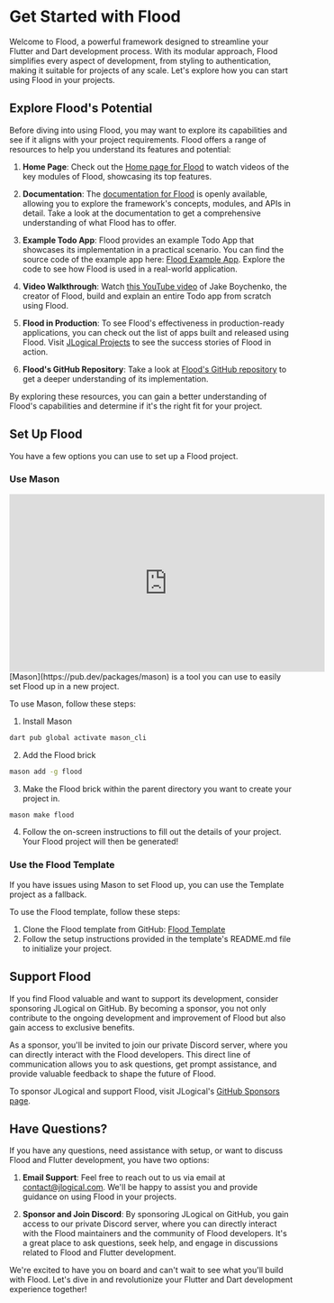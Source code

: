 # Get Started with Flood

Welcome to Flood, a powerful framework designed to streamline your Flutter and Dart development process. With its modular approach, Flood simplifies every aspect of development, from styling to authentication, making it suitable for projects of any scale. Let's explore how you can start using Flood in your projects.

## Explore Flood's Potential

Before diving into using Flood, you may want to explore its capabilities and see if it aligns with your project requirements. Flood offers a range of resources to help you understand its features and potential:

1. **Home Page**: Check out the [Home page for Flood](https://www.flooddev.com) to watch videos of the key modules of Flood, showcasing its top features.

2. **Documentation**: The [documentation for Flood](/) is openly available, allowing you to explore the framework's concepts, modules, and APIs in detail. Take a look at the documentation to get a comprehensive understanding of what Flood has to offer.

3. **Example Todo App**: Flood provides an example Todo App that showcases its implementation in a practical scenario. You can find the source code of the example app here: [Flood Example App](https://github.com/JLogical-Apps/flood-example). Explore the code to see how Flood is used in a real-world application.

4. **Video Walkthrough**: Watch [this YouTube video](https://www.youtube.com/watch?v=I-s2sBPGPwQ) of Jake Boychenko, the creator of Flood, build and explain an entire Todo app from scratch using Flood.

5. **Flood in Production**: To see Flood's effectiveness in production-ready applications, you can check out the list of apps built and released using Flood. Visit [JLogical Projects](https://www.jlogical.com/projects) to see the success stories of Flood in action.

6. **Flood's GitHub Repository**: Take a look at [Flood's GitHub repository](https://github.com/JLogical-Apps/flood) to get a deeper understanding of its implementation.

By exploring these resources, you can gain a better understanding of Flood's capabilities and determine if it's the right fit for your project.

## Set Up Flood

You have a few options you can use to set up a Flood project.

### Use Mason

<iframe
    width="560"
    height="315"
    src="https://www.youtube.com/embed/Ez6f494IMGI?si=cP-JM1-tylx3KYkV"
    title="YouTube video player"
    frameborder="0"
    allow="accelerometer; autoplay; clipboard-write; encrypted-media; gyroscope; picture-in-picture; web-share"
    referrerpolicy="strict-origin-when-cross-origin"
    allowfullscreen
></iframe>
[Mason](https://pub.dev/packages/mason) is a tool you can use to easily set
Flood up in a new project.

To use Mason, follow these steps:

1. Install Mason

```bash
dart pub global activate mason_cli
```

2. Add the Flood brick

```bash
mason add -g flood
```

3. Make the Flood brick within the parent directory you want to create your project in.

```bash
mason make flood
```

4. Follow the on-screen instructions to fill out the details of your project. Your Flood project will then be generated!

### Use the Flood Template

If you have issues using Mason to set Flood up, you can use the Template project as a fallback.

To use the Flood template, follow these steps:

1. Clone the Flood template from GitHub: [Flood Template](https://github.com/JLogical-Apps/flood-template)
2. Follow the setup instructions provided in the template's README.md file to initialize your project.

## Support Flood

If you find Flood valuable and want to support its development, consider sponsoring JLogical on GitHub. By becoming a sponsor, you not only contribute to the ongoing development and improvement of Flood but also gain access to exclusive benefits.

As a sponsor, you'll be invited to join our private Discord server, where you can directly interact with the Flood developers. This direct line of communication allows you to ask questions, get prompt assistance, and provide valuable feedback to shape the future of Flood.

To sponsor JLogical and support Flood, visit JLogical's [GitHub Sponsors page](https://github.com/sponsors/JLogical-Apps/).

## Have Questions?

If you have any questions, need assistance with setup, or want to discuss Flood and Flutter development, you have two options:

1. **Email Support**: Feel free to reach out to us via email at [contact@jlogical.com](mailto:contact@jlogical.com). We'll be happy to assist you and provide guidance on using Flood in your projects.

2. **Sponsor and Join Discord**: By sponsoring JLogical on GitHub, you gain access to our private Discord server, where you can directly interact with the Flood maintainers and the community of Flood developers. It's a great place to ask questions, seek help, and engage in discussions related to Flood and Flutter development.

We're excited to have you on board and can't wait to see what you'll build with Flood. Let's dive in and revolutionize your Flutter and Dart development experience together!
